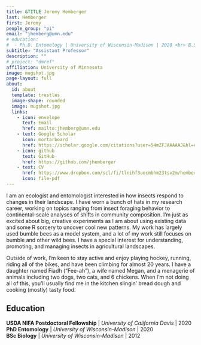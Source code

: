 ```yaml
---
title: &TITLE Jeremy Hemberger
last: Hemberger
first: Jeremy
people_group: "pi"
email: "jhemberg@umn.edu"
# education:
#  - Ph.D. Entomology | University of Wisconsin-Madison | 2020 <br> B.S. Biology w/evolution emphasis | University of Wisconsin-Madison | 2012
subtitle: "Assistant Professor"
description: ""
# project: "dmref"
affiliation: University of Minnesota
image: mugshot.jpg
page-layout: full
about: 
  id: about
  template: trestles
  image-shape: rounded
  image: mugshot.jpg
  links:
    - icon: envelope
      text: Email
      href: mailto:jhemberg@umn.edu
    - text: Google Scholar
      icon: mortarboard 
      href: https://scholar.google.com/citations?user=54mZFJAAAAAJ&hl=en
    - icon: github
      text: GitHub 
      href: https://github.com/jhemberger
    - text: CV
      href: https://www.dropbox.com/scl/fi/tlnihf3uocmbhm23tsv2m/hemberger-cv-2025.pdf?rlkey=cxufahm3l7ci59p4emjzqwon7&st=4mlanu9d&dl=0
      icon: file-pdf
---
```


::: {#about}
I am an ecologist and entomologist interested in how insects respond to changes in their landscape. I have worn a bunch of hats in my research career, working on topics ranging from insect foraging behavior to continental-scale analyses of shifts in community composition. I'm just as excited about big, creative experiments as I am about using existing data and some R sorcery to uncover cool new patterns. My work has largely used bumble bees as a model system, and a lot of my work still focuses on bumble and other wild bees. I have a special interest for understanding, promoting, and managing insects in agricultural landscapes.

Outside of work, I'm keen to stay active and enjoy playing hockey, running, riding all of the bikes, and have been climbing for almost 20 years. I have a daughter named Fiadh ("Fee-ah"), a wife named Megan, and a menagerie of animals including two dogs, two cats, and 6 chickens. When I'm not doing all of this, you'll usually find me in the kitchen slingin' bread dough and cooking (mostly) tasty food.

## Education
**USDA NIFA Postdoctoral Fellowship** | *University of California Davis* | 2020
</br>
**PhD Entomology** | *University of Wisconsin-Madison* | 2020
</br>
**BSc Biology** | *University of Wisconsin-Madison* | 2012

<!--{{< meta education >}}-->

:::
